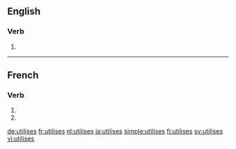 {{also|utilisés}}
==English==

===Verb===
{{head|en|verb form}}

# {{en-third-person singular of|utilise}}

----

==French==

===Verb===
{{fr-verb-form}}

# {{inflection of|utiliser||2|s|pres|ind|lang=fr}}
# {{inflection of|utiliser||2|s|pres|sub|lang=fr}}

[[de:utilises]]
[[fr:utilises]]
[[nl:utilises]]
[[ja:utilises]]
[[simple:utilises]]
[[fi:utilises]]
[[sv:utilises]]
[[vi:utilises]]